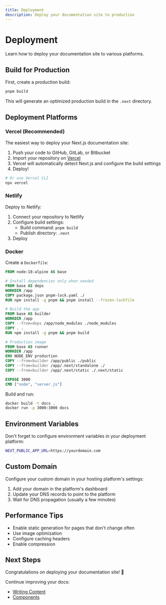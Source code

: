 ```yaml
---
title: Deployment
description: Deploy your documentation site to production
---
```


# Deployment

Learn how to deploy your documentation site to various platforms.

## Build for Production

First, create a production build:

```bash
pnpm build
```

This will generate an optimized production build in the `.next` directory.

## Deployment Platforms

### Vercel (Recommended)

The easiest way to deploy your Next.js documentation site:

1. Push your code to GitHub, GitLab, or Bitbucket
2. Import your repository on [Vercel](https://vercel.com)
3. Vercel will automatically detect Next.js and configure the build settings
4. Deploy!

```bash
# Or use Vercel CLI
npx vercel
```

### Netlify

Deploy to Netlify:

1. Connect your repository to Netlify
2. Configure build settings:
   - Build command: `pnpm build`
   - Publish directory: `.next`
3. Deploy

### Docker

Create a `Dockerfile`:

```dockerfile
FROM node:18-alpine AS base

# Install dependencies only when needed
FROM base AS deps
WORKDIR /app
COPY package.json pnpm-lock.yaml ./
RUN npm install -g pnpm && pnpm install --frozen-lockfile

# Build the app
FROM base AS builder
WORKDIR /app
COPY --from=deps /app/node_modules ./node_modules
COPY . .
RUN npm install -g pnpm && pnpm build

# Production image
FROM base AS runner
WORKDIR /app
ENV NODE_ENV production
COPY --from=builder /app/public ./public
COPY --from=builder /app/.next/standalone ./
COPY --from=builder /app/.next/static ./.next/static

EXPOSE 3000
CMD ["node", "server.js"]
```

Build and run:

```bash
docker build -t docs .
docker run -p 3000:3000 docs
```

## Environment Variables

Don't forget to configure environment variables in your deployment platform:

```bash
NEXT_PUBLIC_APP_URL=https://yourdomain.com
```

## Custom Domain

Configure your custom domain in your hosting platform's settings:

1. Add your domain in the platform's dashboard
2. Update your DNS records to point to the platform
3. Wait for DNS propagation (usually a few minutes)

## Performance Tips

- Enable static generation for pages that don't change often
- Use image optimization
- Configure caching headers
- Enable compression

## Next Steps

Congratulations on deploying your documentation site! 🎉

Continue improving your docs:
- [Writing Content](/docs/guides/writing-content)
- [Components](/docs/guides/components)
